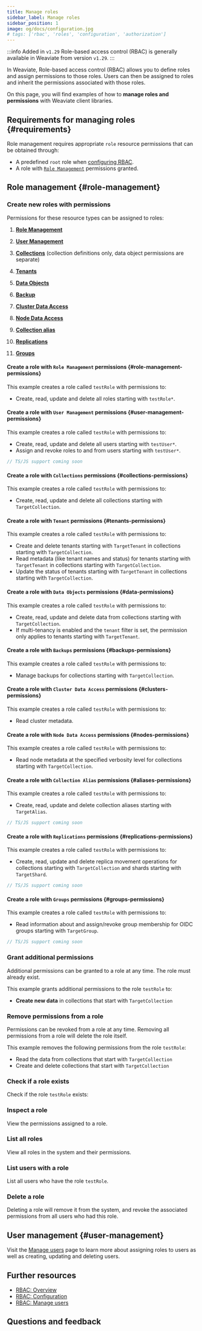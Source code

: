 ```yaml
---
title: Manage roles
sidebar_label: Manage roles
sidebar_position: 1
image: og/docs/configuration.jpg
# tags: ['rbac', 'roles', 'configuration', 'authorization']
---
```



:::info Added in `v1.29`
Role-based access control (RBAC) is generally available in Weaviate from version `v1.29`.
:::

In Weaviate, Role-based access control (RBAC) allows you to define roles and assign permissions to those roles. Users can then be assigned to roles and inherit the permissions associated with those roles.

On this page, you will find examples of how to **manage roles and permissions** with Weaviate client libraries.


<ConfigureRbac />

## Requirements for managing roles <i class="fa-solid fa-key"></i> {#requirements}

Role management requires appropriate `role` resource permissions that can be obtained through:

- A predefined `root` role when [configuring RBAC](/deploy/configuration/configuring-rbac.md).
- A role with [`Role Management`](#role-management-permissions) permissions granted.

<Tabs groupId="languages">
  <TabItem value="py" label="Python">
    <FilteredTextBlock
      text={RolePyCode}
      startMarker="# START AdminClient"
      endMarker="# END AdminClient"
      language="py"
    />
  </TabItem>
  <TabItem value="js" label="JS/TS">
    <FilteredTextBlock
      text={RoleTSCode}
      startMarker="// START AdminClient"
      endMarker="// END AdminClient"
      language="ts"
    />
  </TabItem>
  <TabItem value="go" label="Go">
    <FilteredTextBlock
      text={GoCode}
      startMarker="// START AdminClient"
      endMarker="// END AdminClient"
      language="go"
    />
  </TabItem>
  <TabItem value="java" label="Java">
    <FilteredTextBlock
      text={JavaCode}
      startMarker="// START AdminClient"
      endMarker="// END AdminClient"
      language="java"
    />
  </TabItem>
</Tabs>

## Role management <i class="fa-solid fa-user-shield"></i> {#role-management}

### Create new roles with permissions

Permissions for these resource types can be assigned to roles:

1.  [**Role Management**](#role-management-permissions)

2.  [**User Management**](#user-management-permissions)

3.  [**Collections**](#collections-permissions) (collection definitions only, data object permissions are separate)

4.  [**Tenants**](#tenants-permissions)

5.  [**Data Objects**](#data-permissions)

6.  [**Backup**](#backups-permissions)

7.  [**Cluster Data Access**](#clusters-permissions)

8.  [**Node Data Access**](#nodes-permissions)

9.  [**Collection alias**](#aliases-permissions)

10. [**Replications**](#replications-permissions)

11. [**Groups**](#groups-permissions)

#### Create a role with `Role Management` permissions {#role-management-permissions}

This example creates a role called `testRole` with permissions to:

- Create, read, update and delete all roles starting with `testRole*`.

<Tabs groupId="languages">
  <TabItem value="py" label="Python">
    <FilteredTextBlock
      text={RolePyCode}
      startMarker="# START AddManageRolesPermission"
      endMarker="# END AddManageRolesPermission"
      language="py"
    />
  </TabItem>
  <TabItem value="js" label="JS/TS">
    <FilteredTextBlock
      text={RoleTSCode}
      startMarker="// START AddManageRolesPermission"
      endMarker="// END AddManageRolesPermission"
      language="ts"
    />
  </TabItem>
  <TabItem value="go" label="Go">
    <FilteredTextBlock
      text={GoCode}
      startMarker="// START AddManageRolesPermission"
      endMarker="// END AddManageRolesPermission"
      language="go"
    />
  </TabItem>
  <TabItem value="java" label="Java">
    <FilteredTextBlock
      text={JavaCode}
      startMarker="// START AddManageRolesPermission"
      endMarker="// END AddManageRolesPermission"
      language="java"
    />
  </TabItem>
</Tabs>

#### Create a role with `User Management` permissions {#user-management-permissions}

This example creates a role called `testRole` with permissions to:

- Create, read, update and delete all users starting with `testUser*`.
- Assign and revoke roles to and from users starting with `testUser*`.

<Tabs groupId="languages">
  <TabItem value="py" label="Python">
    <FilteredTextBlock
      text={RolePyCode}
      startMarker="# START AddManageUsersPermission"
      endMarker="# END AddManageUsersPermission"
      language="py"
    />
  </TabItem>
  <TabItem value="js" label="JS/TS">

```typescript
// TS/JS support coming soon
```

</TabItem>
<TabItem value="go" label="Go">
<FilteredTextBlock
text={GoCode}
startMarker="// START AddManageUsersPermission"
endMarker="// END AddManageUsersPermission"
language="go"
/>
</TabItem>
<TabItem value="java" label="Java">
<FilteredTextBlock
text={JavaCode}
startMarker="// START AddManageUsersPermission"
endMarker="// END AddManageUsersPermission"
language="java"
/>
</TabItem>
</Tabs>

#### Create a role with `Collections` permissions {#collections-permissions}

This example creates a role called `testRole` with permissions to:

- Create, read, update and delete all collections starting with `TargetCollection`.

<Tabs groupId="languages">
  <TabItem value="py" label="Python">
    <FilteredTextBlock
      text={RolePyCode}
      startMarker="# START AddCollectionsPermission"
      endMarker="# END AddCollectionsPermission"
      language="py"
    />
  </TabItem>
  <TabItem value="js" label="JS/TS">
    <FilteredTextBlock
      text={RoleTSCode}
      startMarker="// START AddCollectionsPermission"
      endMarker="// END AddCollectionsPermission"
      language="ts"
    />
  </TabItem>
  <TabItem value="go" label="Go">
    <FilteredTextBlock
      text={GoCode}
      startMarker="// START AddCollectionsPermission"
      endMarker="// END AddCollectionsPermission"
      language="go"
    />
  </TabItem>
  <TabItem value="java" label="Java">
    <FilteredTextBlock
      text={JavaCode}
      startMarker="// START AddCollectionsPermission"
      endMarker="// END AddCollectionsPermission"
      language="java"
    />
  </TabItem>
</Tabs>

#### Create a role with `Tenant` permissions {#tenants-permissions}

This example creates a role called `testRole` with permissions to:

- Create and delete tenants starting with `TargetTenant` in collections starting with `TargetCollection`.
- Read metadata (like tenant names and status) for tenants starting with `TargetTenant` in collections starting with `TargetCollection`.
- Update the status of tenants starting with `TargetTenant` in collections starting with `TargetCollection`.

<Tabs groupId="languages">
  <TabItem value="py" label="Python">
    <FilteredTextBlock
      text={RolePyCode}
      startMarker="# START AddTenantPermission"
      endMarker="# END AddTenantPermission"
      language="py"
    />
  </TabItem>
  <TabItem value="js" label="JS/TS">
    <FilteredTextBlock
      text={RoleTSCode}
      startMarker="// START AddTenantPermission"
      endMarker="// END AddTenantPermission"
      language="ts"
    />
  </TabItem>
  <TabItem value="go" label="Go">
    <FilteredTextBlock
      text={GoCode}
      startMarker="// START AddTenantPermission"
      endMarker="// END AddTenantPermission"
      language="go"
    />
  </TabItem>
  <TabItem value="java" label="Java">
    <FilteredTextBlock
      text={JavaCode}
      startMarker="// START AddTenantPermission"
      endMarker="// END AddTenantPermission"
      language="java"
    />
  </TabItem>
</Tabs>

#### Create a role with `Data Objects` permissions {#data-permissions}

This example creates a role called `testRole` with permissions to:

- Create, read, update and delete data from collections starting with `TargetCollection`.
- If multi-tenancy is enabled and the `tenant` filter is set, the permission only applies to tenants starting with `TargetTenant`.

<Tabs groupId="languages">
  <TabItem value="py" label="Python">
    <FilteredTextBlock
      text={RolePyCode}
      startMarker="# START AddDataObjectPermission"
      endMarker="# END AddDataObjectPermission"
      language="py"
    />
  </TabItem>
  <TabItem value="js" label="JS/TS">
    <FilteredTextBlock
      text={RoleTSCode}
      startMarker="// START AddDataObjectPermission"
      endMarker="// END AddDataObjectPermission"
      language="ts"
    />
  </TabItem>
  <TabItem value="go" label="Go">
    <FilteredTextBlock
      text={GoCode}
      startMarker="// START AddDataObjectPermission"
      endMarker="// END AddDataObjectPermission"
      language="go"
    />
  </TabItem>
  <TabItem value="java" label="Java">
    <FilteredTextBlock
      text={JavaCode}
      startMarker="// START AddDataObjectPermission"
      endMarker="// END AddDataObjectPermission"
      language="java"
    />
  </TabItem>
</Tabs>

#### Create a role with `Backups` permissions {#backups-permissions}

This example creates a role called `testRole` with permissions to:

- Manage backups for collections starting with `TargetCollection`.

<Tabs groupId="languages">
  <TabItem value="py" label="Python">
    <FilteredTextBlock
      text={RolePyCode}
      startMarker="# START AddBackupPermission"
      endMarker="# END AddBackupPermission"
      language="py"
    />
  </TabItem>
  <TabItem value="js" label="JS/TS">
    <FilteredTextBlock
      text={RoleTSCode}
      startMarker="// START AddBackupPermission"
      endMarker="// END AddBackupPermission"
      language="ts"
    />
  </TabItem>
  <TabItem value="go" label="Go">
    <FilteredTextBlock
      text={GoCode}
      startMarker="// START AddBackupPermission"
      endMarker="// END AddBackupPermission"
      language="go"
    />
  </TabItem>
  <TabItem value="java" label="Java">
    <FilteredTextBlock
      text={JavaCode}
      startMarker="// START AddBackupPermission"
      endMarker="// END AddBackupPermission"
      language="java"
    />
  </TabItem>
</Tabs>

#### Create a role with `Cluster Data Access` permissions {#clusters-permissions}

This example creates a role called `testRole` with permissions to:

- Read cluster metadata.

<Tabs groupId="languages">
  <TabItem value="py" label="Python">
    <FilteredTextBlock
      text={RolePyCode}
      startMarker="# START AddClusterPermission"
      endMarker="# END AddClusterPermission"
      language="py"
    />
  </TabItem>
  <TabItem value="js" label="JS/TS">
    <FilteredTextBlock
      text={RoleTSCode}
      startMarker="// START AddClusterPermission"
      endMarker="// END AddClusterPermission"
      language="ts"
    />
  </TabItem>
  <TabItem value="go" label="Go">
    <FilteredTextBlock
      text={GoCode}
      startMarker="// START AddClusterPermission"
      endMarker="// END AddClusterPermission"
      language="go"
    />
  </TabItem>
  <TabItem value="java" label="Java">
    <FilteredTextBlock
      text={JavaCode}
      startMarker="// START AddClusterPermission"
      endMarker="// END AddClusterPermission"
      language="java"
    />
  </TabItem>
</Tabs>

#### Create a role with `Node Data Access` permissions {#nodes-permissions}

This example creates a role called `testRole` with permissions to:

- Read node metadata at the specified verbosity level for collections starting with `TargetCollection`.

<Tabs groupId="languages">
  <TabItem value="py" label="Python">
    <FilteredTextBlock
      text={RolePyCode}
      startMarker="# START AddNodesPermission"
      endMarker="# END AddNodesPermission"
      language="py"
    />
  </TabItem>
  <TabItem value="js" label="JS/TS">
    <FilteredTextBlock
      text={RoleTSCode}
      startMarker="// START AddNodesPermission"
      endMarker="// END AddNodesPermission"
      language="ts"
    />
  </TabItem>
  <TabItem value="go" label="Go">
    <FilteredTextBlock
      text={GoCode}
      startMarker="// START AddNodesPermission"
      endMarker="// END AddNodesPermission"
      language="go"
    />
  </TabItem>
  <TabItem value="java" label="Java">
    <FilteredTextBlock
      text={JavaCode}
      startMarker="// START AddNodesPermission"
      endMarker="// END AddNodesPermission"
      language="java"
    />
  </TabItem>
</Tabs>

#### Create a role with `Collection Alias` permissions {#aliases-permissions}

This example creates a role called `testRole` with permissions to:

- Create, read, update and delete collection aliases starting with `TargetAlias`.

<Tabs groupId="languages">
  <TabItem value="py" label="Python">
    <FilteredTextBlock
      text={RolePyCode}
      startMarker="# START AddAliasPermission"
      endMarker="# END AddAliasPermission"
      language="py"
    />
  </TabItem>
  <TabItem value="js" label="JS/TS">

```typescript
// TS/JS support coming soon
```

</TabItem>
<TabItem value="go" label="Go">
<FilteredTextBlock
text={GoCode}
startMarker="// START AddAliasPermission"
endMarker="// END AddAliasPermission"
language="go"
/>
</TabItem>
<TabItem value="java" label="Java">
<FilteredTextBlock
text={JavaCode}
startMarker="// START AddAliasPermission"
endMarker="// END AddAliasPermission"
language="java"
/>
</TabItem>
</Tabs>

#### Create a role with `Replications` permissions {#replications-permissions}

This example creates a role called `testRole` with permissions to:

- Create, read, update and delete replica movement operations for collections starting with `TargetCollection` and shards starting with `TargetShard`.

<Tabs groupId="languages">
  <TabItem value="py" label="Python">
    <FilteredTextBlock
      text={RolePyCode}
      startMarker="# START AddReplicationsPermission"
      endMarker="# END AddReplicationsPermission"
      language="py"
    />
  </TabItem>
  <TabItem value="js" label="JS/TS">

```typescript
// TS/JS support coming soon
```

</TabItem>
<TabItem value="go" label="Go">
<FilteredTextBlock
text={GoCode}
startMarker="// START AddReplicationsPermission"
endMarker="// END AddReplicationsPermission"
language="go"
/>
</TabItem>
<TabItem value="java" label="Java">
<FilteredTextBlock
text={JavaCode}
startMarker="// START AddReplicationsPermission"
endMarker="// END AddReplicationsPermission"
language="java"
/>
</TabItem>
</Tabs>

#### Create a role with `Groups` permissions {#groups-permissions}

This example creates a role called `testRole` with permissions to:

- Read information about and assign/revoke group membership for OIDC groups starting with `TargetGroup`.

<Tabs groupId="languages">
<TabItem value="py" label="Python">
<FilteredTextBlock
text={RolePyCode}
startMarker="# START AddGroupsPermission"
endMarker="# END AddGroupsPermission"
language="py"
/>
</TabItem>
<TabItem value="js" label="JS/TS">

```typescript
// TS/JS support coming soon
```

</TabItem>
<TabItem value="go" label="Go">
<FilteredTextBlock
text={GoCode}
startMarker="// START AddGroupsPermission"
endMarker="// END AddGroupsPermission"
language="go"
/>
</TabItem>
<TabItem value="java" label="Java">
<FilteredTextBlock
text={JavaCode}
startMarker="// START AddGroupsPermission"
endMarker="// END AddGroupsPermission"
language="java"
/>
</TabItem>
</Tabs>

### Grant additional permissions

Additional permissions can be granted to a role at any time. The role must already exist.

This example grants additional permissions to the role `testRole` to:

- **Create new data** in collections that start with `TargetCollection`

<Tabs groupId="languages">
  <TabItem value="py" label="Python">
    <FilteredTextBlock
      text={RolePyCode}
      startMarker="# START AddRoles"
      endMarker="# END AddRoles"
      language="py"
    />
  </TabItem>
  <TabItem value="js" label="JS/TS">
    <FilteredTextBlock
      text={RoleTSCode}
      startMarker="// START AddRoles"
      endMarker="// END AddRoles"
      language="ts"
    />
  </TabItem>
  <TabItem value="go" label="Go">
    <FilteredTextBlock
      text={GoCode}
      startMarker="// START AddRoles"
      endMarker="// END AddRoles"
      language="go"
    />
  </TabItem>
  <TabItem value="java" label="Java">
    <FilteredTextBlock
      text={JavaCode}
      startMarker="// START AddRoles"
      endMarker="// END AddRoles"
      language="java"
    />
  </TabItem>
</Tabs>

### Remove permissions from a role

Permissions can be revoked from a role at any time. Removing all permissions from a role will delete the role itself.

This example removes the following permissions from the role `testRole`:

- Read the data from collections that start with `TargetCollection`
- Create and delete collections that start with `TargetCollection`

<Tabs groupId="languages">
  <TabItem value="py" label="Python">
    <FilteredTextBlock
      text={RolePyCode}
      startMarker="# START RemovePermissions"
      endMarker="# END RemovePermissions"
      language="py"
    />
  </TabItem>
  <TabItem value="js" label="JS/TS">
  <FilteredTextBlock
        text={RoleTSCode}
        startMarker="// START RemovePermissions"
        endMarker="// END RemovePermissions"
        language="ts"
      />
  </TabItem>
  <TabItem value="go" label="Go">
    <FilteredTextBlock
      text={GoCode}
      startMarker="// START RemovePermissions"
      endMarker="// END RemovePermissions"
      language="go"
    />
  </TabItem>
  <TabItem value="java" label="Java">
    <FilteredTextBlock
      text={JavaCode}
      startMarker="// START RemovePermissions"
      endMarker="// END RemovePermissions"
      language="java"
    />
  </TabItem>
</Tabs>

### Check if a role exists

Check if the role `testRole` exists:

<Tabs groupId="languages">
  <TabItem value="py" label="Python">
    <FilteredTextBlock
      text={RolePyCode}
      startMarker="# START CheckRoleExists"
      endMarker="# END CheckRoleExists"
      language="py"
    />
  </TabItem>
  <TabItem value="js" label="JS/TS">
    <FilteredTextBlock
      text={RoleTSCode}
      startMarker="// START CheckRoleExists"
      endMarker="// END CheckRoleExists"
      language="ts"
    />
  </TabItem>
  <TabItem value="go" label="Go">
    <FilteredTextBlock
      text={GoCode}
      startMarker="// START CheckRoleExists"
      endMarker="// END CheckRoleExists"
      language="go"
    />
  </TabItem>
  <TabItem value="java" label="Java">
    <FilteredTextBlock
      text={JavaCode}
      startMarker="// START CheckRoleExists"
      endMarker="// END CheckRoleExists"
      language="java"
    />
  </TabItem>
</Tabs>

### Inspect a role

View the permissions assigned to a role.

<Tabs groupId="languages">
  <TabItem value="py" label="Python">
    <FilteredTextBlock
      text={RolePyCode}
      startMarker="# START InspectRole"
      endMarker="# END InspectRole"
      language="py"
    />
  </TabItem>
  <TabItem value="js" label="JS/TS">
    <FilteredTextBlock
      text={RoleTSCode}
      startMarker="// START InspectRole"
      endMarker="// END InspectRole"
      language="ts"
    />
  </TabItem>
  <TabItem value="go" label="Go">
    <FilteredTextBlock
      text={GoCode}
      startMarker="// START InspectRole"
      endMarker="// END InspectRole"
      language="go"
    />
  </TabItem>
  <TabItem value="java" label="Java">
    <FilteredTextBlock
      text={JavaCode}
      startMarker="// START InspectRole"
      endMarker="// END InspectRole"
      language="java"
    />
  </TabItem>
</Tabs>

### List all roles

View all roles in the system and their permissions.

<Tabs groupId="languages">
  <TabItem value="py" label="Python">
    <FilteredTextBlock
      text={RolePyCode}
      startMarker="# START ListAllRoles"
      endMarker="# END ListAllRoles"
      language="py"
    />
  </TabItem>
  <TabItem value="js" label="JS/TS">
    <FilteredTextBlock
      text={RoleTSCode}
      startMarker="// START ListAllRoles"
      endMarker="// END ListAllRoles"
      language="ts"
    />
  </TabItem>
  <TabItem value="go" label="Go">
    <FilteredTextBlock
      text={GoCode}
      startMarker="// START ListAllRoles"
      endMarker="// END ListAllRoles"
      language="go"
    />
  </TabItem>
  <TabItem value="java" label="Java">
    <FilteredTextBlock
      text={JavaCode}
      startMarker="// START ListAllRoles"
      endMarker="// END ListAllRoles"
      language="java"
    />
  </TabItem>
</Tabs>

### List users with a role

List all users who have the role `testRole`.

<Tabs groupId="languages">
  <TabItem value="py" label="Python">
    <FilteredTextBlock
      text={RolePyCode}
      startMarker="# START AssignedUsers"
      endMarker="# END AssignedUsers"
      language="py"
    />
  </TabItem>
  <TabItem value="js" label="JS/TS">
  <FilteredTextBlock
        text={RoleTSCode}
        startMarker="// START AssignedUsers"
        endMarker="// END AssignedUsers"
        language="ts"
      />
  </TabItem>
  <TabItem value="go" label="Go">
    <FilteredTextBlock
      text={GoCode}
      startMarker="// START AssignedUsers"
      endMarker="// END AssignedUsers"
      language="go"
    />
  </TabItem>
  <TabItem value="java" label="Java">
    <FilteredTextBlock
      text={JavaCode}
      startMarker="// START AssignedUsers"
      endMarker="// END AssignedUsers"
      language="java"
    />
  </TabItem>
</Tabs>

### Delete a role

Deleting a role will remove it from the system, and revoke the associated permissions from all users who had this role.

<Tabs groupId="languages">
  <TabItem value="py" label="Python">
    <FilteredTextBlock
      text={RolePyCode}
      startMarker="# START DeleteRole"
      endMarker="# END DeleteRole"
      language="py"
    />
  </TabItem>
  <TabItem value="js" label="JS/TS">
  <FilteredTextBlock
        text={RoleTSCode}
        startMarker="// START DeleteRole"
        endMarker="// END DeleteRole"
        language="ts"
      />
  </TabItem>
  <TabItem value="go" label="Go">
    <FilteredTextBlock
      text={GoCode}
      startMarker="// START DeleteRole"
      endMarker="// END DeleteRole"
      language="go"
    />
  </TabItem>
  <TabItem value="java" label="Java">
    <FilteredTextBlock
      text={JavaCode}
      startMarker="// START DeleteRole"
      endMarker="// END DeleteRole"
      language="java"
    />
  </TabItem>
</Tabs>

## User management <i class="fas fa-user-edit"></i> {#user-management}

Visit the [Manage users](./manage-users.mdx) page to learn more about assigning roles to users as well as creating, updating and deleting users.

## Further resources

- [RBAC: Overview](./index.mdx)
- [RBAC: Configuration](/deploy/configuration/configuring-rbac.md)
- [RBAC: Manage users](./manage-users.mdx)

## Questions and feedback


<DocsFeedback />
